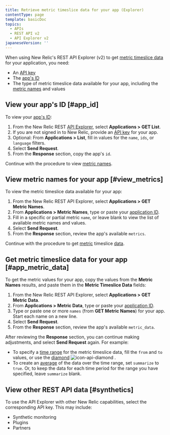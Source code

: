 ```yaml
---
title: Retrieve metric timeslice data for your app (Explorer)
contentType: page
template: basicDoc
topics:
  - APIs
  - REST API v2
  - API Explorer v2
japaneseVersion: ''
---
```


When using New Relic's REST API Explorer (v2) to get [metric timeslice data](/docs/telemetry-data-platform/ingest-manage-data/understand-data/new-relic-data-types#timeslice-data) for your application, you need:

* An [API key](/docs/apis/rest-api-v2/getting-started/introduction-new-relic-rest-api-v2#api_key)
* The [app's ID](#app_id)
* The type of metric timeslice data available for your app, including the [metric names](#view_metrics) and values

## View your app's ID [#app_id]

To view your [app's ID](/docs/apm/apis/requirements/identification-code):

1. From the New Relic REST [API Explorer](https://rpm.newrelic.com/api/explore "Link opens in a new window"), select **Applications > GET List**.
2. If you are not signed in to New Relic, provide an [API key](/docs/apis/rest-api-v2/requirements/rest-api-key#viewing) for your app.
3. Optional: From **Applications > List**, fill in values for the `name`, `ids`, or `language` filters.
4. Select **Send Request**.
5. From the **Response** section, copy the app's `id`.

Continue with the procedure to view [metric names](#view_metrics).

## View metric names for your app [#view_metrics]

To view the metric timeslice data available for your app:

1. From the New Relic REST API Explorer, select **Applications > GET Metric Names**.
2. From **Applications > Metric Names**, type or paste your [application ID](/docs/apm/apis/requirements/identification-code).
3. Fill in a specific or partial metric `name`, or leave blank to view the list of available metric names and values.
4. Select **Send Request**.
5. From the **Response** section, review the app's available `metrics`.

Continue with the procedure to get [metric](#app_metric_data) timeslice [data](#app_metric_data).

## Get metric timeslice data for your app [#app_metric_data]

To get the metric values for your app, copy the values from the **Metric Names** results, and paste them in the **Metric Timeslice Data** fields:

1. From the New Relic REST API Explorer, select **Applications > GET Metric Data**.
2. From **Applications > Metric Data**, type or paste your [application ID](/docs/apm/apis/requirements/identification-code).
3. Type or paste one or more `names` (from **GET Metric Names**) for your app. Start each name on a new line.
4. Select **Send Request**.
5. From the **Response** section, review the app's available `metric_data`.

After reviewing the **Response** section, you can continue making adjustments, and select **Send Request** again. For example:

* To specify a [time range](/docs/apm/apis/api-v2-examples/specifying-time-range-api-v2) for the metric timeslice data, fill the `from` and `to` values, or use the [diamond](/docs/apm/apis/api-explorer-v2/parts-api-explorer#diamond) ![icon-api-diamond](./images/icon-api-diamond.png "icon-api-diamond") .
* To create an [average](/docs/apm/apis/requirements/calculating-average-metric-values-summarize) of the data over the time range, set `summarize` to `true`. Or, to keep the data for each time period for the range you have specified, leave `summarize` blank.

## View other REST API data [#synthetics]

To use the API Explorer with other New Relic capabilities, select the corresponding API key. This may include:

* Synthetic monitoring
* Plugins
* Partners
